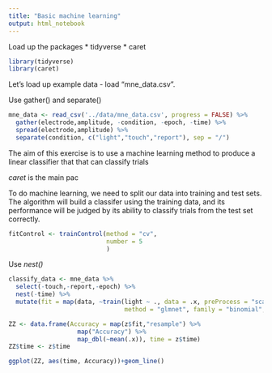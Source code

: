 ```yaml
---
title: "Basic machine learning"
output: html_notebook
---
```


Load up the packages
* tidyverse
* caret

```r
library(tidyverse)
library(caret)
```

Let's load up example data - load "mne_data.csv".

Use gather() and separate() 

```r
mne_data <- read_csv('../data/mne_data.csv', progress = FALSE) %>%
  gather(electrode,amplitude, -condition, -epoch, -time) %>%
  spread(electrode,amplitude) %>%
  separate(condition, c("light","touch","report"), sep = "/")
```

The aim of this exercise is to use a machine learning method to produce a linear classifier that that can classify trials 


*caret* is the main pac

To do machine learning, we need to split our data into training and test sets. The algorithm will build a classifer using the training data, and its performance will be judged by its ability to classify trials from the test set correctly. 


```r
fitControl <- trainControl(method = "cv",
                           number = 5
                           )
```

Use *nest()* 

```r
classify_data <- mne_data %>%
  select(-touch,-report,-epoch) %>%
  nest(-time) %>%
  mutate(fit = map(data, ~train(light ~ ., data = .x, preProcess = "scale",
                                method = "glmnet", family = "binomial", trControl = fitControl)))

ZZ <- data.frame(Accuracy = map(z$fit,"resample") %>%
                   map("Accuracy") %>%
                   map_dbl(~mean(.x)), time = z$time)
ZZ$time <- z$time

ggplot(ZZ, aes(time, Accuracy))+geom_line()
```